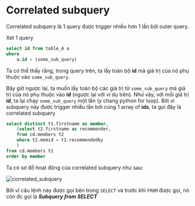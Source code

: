 # Correlated subquery

Correlated subquery là 1 query được trigger nhiều hơn 1 lần bởi outer query.

Xét 1 query
```sql
select id from table_A a
where 
	a.id = (some_sub_query)
```

Ta có thể thấy rằng, trong query trên, ta lấy toàn bộ **id** mà giá trị của nó phụ thuộc vào `some_sub_query`. 

Bây giờ ngược lại, ta muốn lấy toàn bộ các giá trị từ `some_sub_query` mà giá trị của nó phụ thuộc vào **id** (ngược lại với ví dụ trên). Như vậy, với mỗi giá trị **id**, ta lại chạy `some_sub_query` một lần (y chang python for loop). 
Bởi vì subquery này được trigger nhiều lần bởi cùng 1 array of **ids**, ta gọi đây là correlated subquery 
```sql
select distinct t1.firstname as member,
	(select t2.firstname as recommender,
	from cd.members t2
	where t2.memid = t1.recommendedby
	)
from cd.members t1
order by member
```
Ta có sơ đồ hoạt động của correlated subquery như sau:

![correlated_subquery](./img/correlated_subquery.jpg)

Bởi vì câu lệnh này được gọi bên trong `SELECT` và trước khi `FROM` được gọi, nó còn đc gọi là ***Subquery from SELECT***